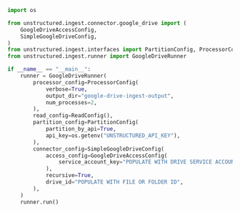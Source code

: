 ```python Python
import os

from unstructured.ingest.connector.google_drive import (
    GoogleDriveAccessConfig,
    SimpleGoogleDriveConfig,
)
from unstructured.ingest.interfaces import PartitionConfig, ProcessorConfig, ReadConfig
from unstructured.ingest.runner import GoogleDriveRunner

if __name__ == "__main__":
    runner = GoogleDriveRunner(
        processor_config=ProcessorConfig(
            verbose=True,
            output_dir="google-drive-ingest-output",
            num_processes=2,
        ),
        read_config=ReadConfig(),
        partition_config=PartitionConfig(
            partition_by_api=True,
            api_key=os.getenv("UNSTRUCTURED_API_KEY"),
        ),
        connector_config=SimpleGoogleDriveConfig(
            access_config=GoogleDriveAccessConfig(
                service_account_key="POPULATE WITH DRIVE SERVICE ACCOUNT KEY"
            ),
            recursive=True,
            drive_id="POPULATE WITH FILE OR FOLDER ID",
        ),
    )
    runner.run()
```
